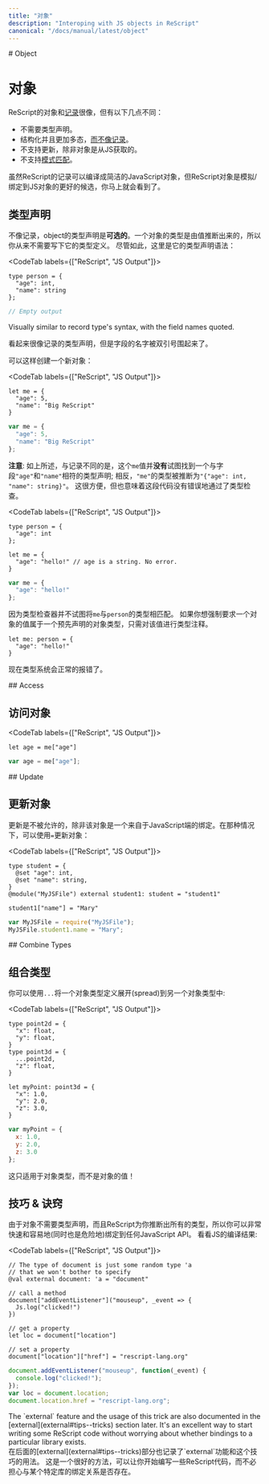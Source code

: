 ```yaml
---
title: "对象"
description: "Interoping with JS objects in ReScript"
canonical: "/docs/manual/latest/object"
---
```

<div class="hidden">
# Object
</div>

# 对象
<!-- 
ReScript objects are like [records](record.md), but:
-->
ReScript的对象和[记录](record.md)很像，但有以下几点不同：
<!-- 
- No type declaration needed.
- Structural and more polymorphic, [unlike records](record.md#record-types-are-found-by-field-name).
- Doesn't support updates unless the object comes from the JS side.
- Doesn't support [pattern matching](pattern-matching-destructuring).
-->

- 不需要类型声明。
- 结构化并且更加多态，[而不像记录](record.md#record-types-are-found-by-field-name)。
- 不支持更新，除非对象是从JS获取的。
- 不支持[模式匹配](pattern-matching-destructuring)。

<!-- TODO: support update man -->
<!-- 
Although ReScript records compile to clean JavaScript objects, ReScript objects are a better candidate for emulating/binding to JS objects, as you'll see.
 -->
虽然ReScript的记录可以编译成简洁的JavaScript对象，但ReScript对象是模拟/绑定到JS对象的更好的候选，你马上就会看到了。

<!-- 
## Type Declaration 
-->
## 类型声明
<!-- 
**Optional**, unlike for records. The type of an object is inferred from the value, so you never really need to write down its type definition. Nevertheless, here's its type declaration syntax:
 -->
不像记录，object的类型声明是**可选的**。一个对象的类型是由值推断出来的，所以你从来不需要写下它的类型定义。 尽管如此，这里是它的类型声明语法： 

<CodeTab labels={["ReScript", "JS Output"]}>

```res prelude
type person = {
  "age": int,
  "name": string
};
```
```js
// Empty output
```

</CodeTab>
<div class="hidden">
Visually similar to record type's syntax, with the field names quoted.
</div>

看起来很像记录的类型声明，但是字段的名字被双引号围起来了。

<!-- TODO: document {.} and {..} -->
<!-- 
## Creation
-->
<!-- 
To create a new object:
-->
可以这样创建一个新对象： 

<CodeTab labels={["ReScript", "JS Output"]}>

```res example
let me = {
  "age": 5,
  "name": "Big ReScript"
}
```
```js
var me = {
  "age": 5,
  "name": "Big ReScript"
};
```

</CodeTab>

<!-- 
**Note**: as said above, unlike for record, this `me` value does **not** try to find a conforming type declaration with the field `"age"` and `"name"`; rather, the type of `me` is inferred as `{"age": int, "name": string}`. This is convenient, but also means this code passes type checking without errors:
 -->
**注意**: 如上所述，与记录不同的是，这个`me`值并**没有**试图找到一个与字段`"age"`和`"name"`相符的类型声明; 相反，`"me"`的类型被推断为`"{"age": int, "name": string}"`。 这很方便，但也意味着这段代码没有错误地通过了类型检查。

<CodeTab labels={["ReScript", "JS Output"]}>

```res
type person = {
  "age": int
};

let me = {
  "age": "hello!" // age is a string. No error.
}
```
```js
var me = {
  "age": "hello!"
};
```

</CodeTab>

<!-- 
Since the type checker doesn't try to match `me` with the type `person`. If you ever want to force an object value to be of a predeclared object type, just annotate the value:
-->

因为类型检查器并不试图将`me`与`person`的类型相匹配。 如果你想强制要求一个对象的值属于一个预先声明的对象类型，只需对该值进行类型注释。

```res
let me: person = {
  "age": "hello!"
}
```

<!-- 
Now the type system will error properly.
-->
现在类型系统会正常的报错了。

<div class="hidden"> 
## Access 
</div>


## 访问对象

<CodeTab labels={["ReScript", "JS Output"]}>

```res
let age = me["age"]
```
```js
var age = me["age"];
```

</CodeTab>

<div class="hidden">
## Update
</div>

## 更新对象

<!-- 
Disallowed unless the object is a binding that comes from the JavaScript side. In that case, use `=`
-->
更新是不被允许的，除非该对象是一个来自于JavaScript端的绑定。在那种情况下，可以使用`=`更新对象：

<CodeTab labels={["ReScript", "JS Output"]}>

```res example
type student = {
  @set "age": int,
  @set "name": string,
}
@module("MyJSFile") external student1: student = "student1"

student1["name"] = "Mary"
```
```js
var MyJSFile = require("MyJSFile");
MyJSFile.student1.name = "Mary";
```

</CodeTab>

<div class="hidden">
## Combine Types 
</div>

## 组合类型

<!-- 
You can spread one object type definition into another using `...`:
-->

你可以使用`...`将一个对象类型定义展开(spread)到另一个对象类型中:

<CodeTab labels={["ReScript", "JS Output"]}>

```res example
type point2d = {
  "x": float,
  "y": float,
}
type point3d = {
  ...point2d,
  "z": float,
}

let myPoint: point3d = {
  "x": 1.0,
  "y": 2.0,
  "z": 3.0,
}
```
```js
var myPoint = {
  x: 1.0,
  y: 2.0,
  z: 3.0
};
```

</CodeTab>

<!-- 
This only works with object types, not object values!
-->
这只适用于对象类型，而不是对象的值！

<!-- 
## Tips & Tricks
-->
 
## 技巧 & 诀窍

<!-- 
Since objects don't require type declarations, and since ReScript infers all the types for you, you get to very quickly and easily (and dangerously) bind to any JavaScript API. Check the JS output tab:
-->
由于对象不需要类型声明，而且ReScript为你推断出所有的类型，所以你可以非常快速和容易地(同时也是危险地)绑定到任何JavaScript API。 看看JS的编译结果:

<CodeTab labels={["ReScript", "JS Output"]}>

```res example
// The type of document is just some random type 'a
// that we won't bother to specify
@val external document: 'a = "document"

// call a method
document["addEventListener"]("mouseup", _event => {
  Js.log("clicked!")
})

// get a property
let loc = document["location"]

// set a property
document["location"]["href"] = "rescript-lang.org"
```
```js
document.addEventListener("mouseup", function(_event) {
  console.log("clicked!");
});
var loc = document.location;
document.location.href = "rescript-lang.org";
```

</CodeTab>

<div class="hidden"> 
The `external` feature and the usage of this trick are also documented in the [external](external#tips--tricks) section later. It's an excellent way to start writing some ReScript code without worrying about whether bindings to a particular library exists.
</div>
在后面的[external](external#tips--tricks)部分也记录了`external`功能和这个技巧的用法。 这是一个很好的方法，可以让你开始编写一些ReScript代码，而不必担心与某个特定库的绑定关系是否存在。
